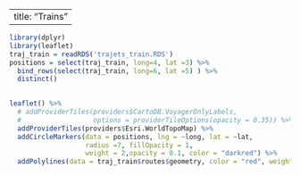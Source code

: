    
---
title: "Trains"
---


```r
library(dplyr)
library(leaflet)
traj_train = readRDS('trajets_train.RDS')
positions = select(traj_train, long=4, lat =3) %>%
  bind_rows(select(traj_train, long=6, lat =5) ) %>%
  distinct()
  

leaflet() %>%
  # addProviderTiles(providers$CartoDB.VoyagerOnlyLabels,
  #                  options = providerTileOptions(opacity = 0.35)) %>%
  addProviderTiles(providers$Esri.WorldTopoMap) %>%
  addCircleMarkers(data = positions, lng = ~long, lat = ~lat, 
                   radius =7, fillOpacity = 1,
                   weight = 2,opacity = 0.1, color = "darkred") %>%
  addPolylines(data = traj_train$routes$geometry, color = "red", weight = 3, opacity = 1)

```


